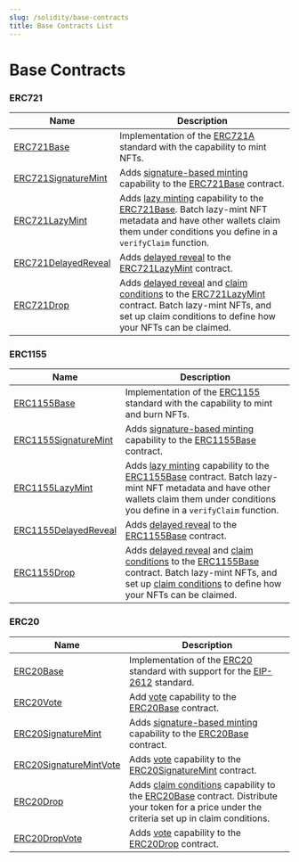 ```yaml
---
slug: /solidity/base-contracts
title: Base Contracts List
---
```



# Base Contracts

### ERC721

| Name                                                                           | Description                                                                                                                                                                                                                                                                                                                    |
| ------------------------------------------------------------------------------ | ------------------------------------------------------------------------------------------------------------------------------------------------------------------------------------------------------------------------------------------------------------------------------------------------------------------------------ |
| [ERC721Base](/solidity/base-contracts/erc721base)                   | Implementation of the [ERC721A](https://www.erc721a.org/) standard with the capability to mint NFTs.                                                                                                                                                                                                                           |
| [ERC721SignatureMint](/solidity/base-contracts/erc721signaturemint) | Adds [signature-based minting](/glossary/signature-based-minting) capability to the [ERC721Base](/solidity/base-contracts/erc721base) contract.                                                                                                                                                              |
| [ERC721LazyMint](/solidity/base-contracts/erc721lazymint)           | Adds [lazy minting](/solidity/extensions/lazymint) capability to the [ERC721Base](/solidity/base-contracts/erc721base). Batch lazy-mint NFT metadata and have other wallets claim them under conditions you define in a `verifyClaim` function.                                                         |
| [ERC721DelayedReveal](/solidity/base-contracts/erc721delayedreveal) | Adds [delayed reveal](/solidity/extensions/delayedreveal) to the [ERC721LazyMint](/solidity/base-contracts/erc721lazymint) contract.                                                                                                                                                                    |
| [ERC721Drop](/solidity/base-contracts/erc721drop)                   | Adds [delayed reveal](/solidity/extensions/delayedreveal) and [claim conditions](/solidity/extensions/dropsinglephase) to the [ERC721LazyMint](/solidity/base-contracts/erc721lazymint) contract. Batch lazy-mint NFTs, and set up claim conditions to define how your NFTs can be claimed. |

### ERC1155

| Name                                                                              | Description                                                                                                                                                                                                                                                                                                                                                                           |
| --------------------------------------------------------------------------------- | ------------------------------------------------------------------------------------------------------------------------------------------------------------------------------------------------------------------------------------------------------------------------------------------------------------------------------------------------------------------------------------- |
| [ERC1155Base](/solidity/base-contracts/erc1155base)                   | Implementation of the [ERC1155](https://eips.ethereum.org/EIPS/eip-1155) standard with the capability to mint and burn NFTs.                                                                                                                                                                                                                                                          |
| [ERC1155SignatureMint](/solidity/base-contracts/erc1155signaturemint) | Adds [signature-based minting](/glossary/signature-based-minting) capability to the [ERC1155Base](/solidity/base-contracts/erc1155base) contract.                                                                                                                                                                                                                  |
| [ERC1155LazyMint](/solidity/base-contracts/erc1155lazymint)           | Adds [lazy minting](/solidity/extensions/lazymint) capability to the [ERC1155Base](/solidity/base-contracts/erc1155base) contract. Batch lazy-mint NFT metadata and have other wallets claim them under conditions you define in a `verifyClaim` function.                                                                                                    |
| [ERC1155DelayedReveal](/solidity/base-contracts/erc1155delayedreveal) | Adds [delayed reveal](/solidity/extensions/delayedreveal) to the [ERC1155Base](/solidity/base-contracts/erc1155base) contract.                                                                                                                                                                                                                                |
| [ERC1155Drop](/solidity/base-contracts/erc1155drop)                   | Adds [delayed reveal](/solidity/extensions/delayedreveal) and [claim conditions](/solidity/extensions/dropsinglephase1155) to the [ERC1155Base](/solidity/base-contracts/erc1155base) contract. Batch lazy-mint NFTs, and set up [claim conditions](/solidity/extensions/dropsinglephase1155) to define how your NFTs can be claimed. |

### ERC20

| Name                                                                                 | Description                                                                                                                                                                                                                                      |
| ------------------------------------------------------------------------------------ | ------------------------------------------------------------------------------------------------------------------------------------------------------------------------------------------------------------------------------------------------ |
| [ERC20Base](/solidity/base-contracts/erc20base)                            | Implementation of the [ERC20](/solidity/extensions/erc20) standard with support for the [EIP-2612](https://eips.ethereum.org/EIPS/eip-2612) standard.                                                                                 |
| [ERC20Vote](/solidity/base-contracts/erc20vote)                            | Add [vote](https://github.com/thirdweb-dev/contracts/blob/main/contracts/openzeppelin-presets/token/ERC20/extensions/ERC20Votes.sol) capability to the [ERC20Base](/solidity/base-contracts/erc20base) contract.                       |
| [ERC20SignatureMint](/solidity/base-contracts/erc20signaturemint)          | Adds [signature-based minting](/glossary/signature-based-minting) capability to the [ERC20Base](/solidity/base-contracts/erc20base) contract.                                                                                   |
| [ERC20SignatureMintVote](/solidity/base-contracts/erc20signaturemintvote) | Adds [vote](https://github.com/thirdweb-dev/contracts/blob/main/contracts/openzeppelin-presets/token/ERC20/extensions/ERC20Votes.sol) capability to the [ERC20SignatureMint](/solidity/base-contracts/erc20signaturemint) contract.    |
| [ERC20Drop](/solidity/base-contracts/erc20drop)                            | Adds [claim conditions](/solidity/extensions/dropsinglephase) capability to the [ERC20Base](/solidity/base-contracts/erc20base) contract. Distribute your token for a price under the criteria set up in claim conditions. |
| [ERC20DropVote](/solidity/base-contracts/erc20dropvote)                   | Adds [vote](https://github.com/thirdweb-dev/contracts/blob/main/contracts/openzeppelin-presets/token/ERC20/extensions/ERC20Votes.sol) capability to the [ERC20Drop](/solidity/base-contracts/erc20drop) contract.                      |

